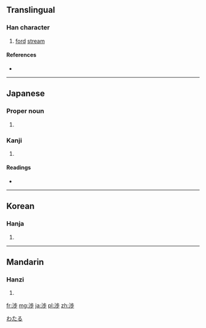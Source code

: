 {{also|涉}}
==Translingual==

===Han character===
{{Han char|rn=85|rad=水|as=08|sn=11|four=|canj=水卜中竹 (EYLH), X水卜中竹 (XEYLH)}}

# [[ford]] [[stream]]

====References====
* {{Han ref|kx=0633.371|dkj=17749|hdz=80023.200|uh=6E09|ud=28169}}

----

==Japanese==
===Proper noun===
{{ja-pos|k|proper|hira=わたる|rom=Wataru}} 
# {{given name|male|lang=ja|skey=わたる}} 

===Kanji===
{{ja-kanji|grade=c|rs=水08}}

# {{defn|lang=ja|sort=水08}}

====Readings====
* {{ja-readings|on=[[しょう]] (shō)|kun=[[わたる]] (wataru), [[かかわる]] (kakawaru)}}

[[Category:Japanese male given names|わたる]]
----

==Korean==

===Hanja===
{{ko-hanja|hangeul=[[섭]]|eumhun=|rv=seop|mr=sŏp|y=sep}}

# {{defn|lang=ko|sort=水08}}

----

==Mandarin==

===Hanzi===
{{cmn-hanzi|pin=[[shè]] ([[she4]])|wg=she<sup>4</sup>}}

# {{defn|lang=cmn|sort=水08}}

[[fr:渉]]
[[mg:渉]]
[[ja:渉]]
[[pl:渉]]
[[zh:渉]]